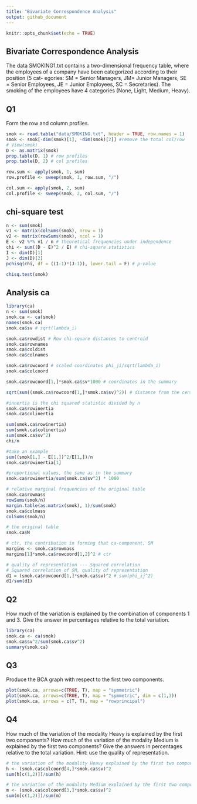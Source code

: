 ```yaml
---
title: "Bivariate Correspondence Analysis"
output: github_document
---
```


```r
knitr::opts_chunk$set(echo = TRUE)
```

## Bivariate Correspondence Analysis

The data SMOKING1.txt contains a two-dimensional frequency table, where the
employees of a company have been categorized according to their position (5 cat-
egories: SM = Senior Managers, JM= Junior Managers, SE = Senior Employees,
JE = Junior Employees, SC = Secretaries). The smoking of the employees have
4 categories (None, Light, Medium, Heavy).

## Q1

Form the row and column profiles.

```r
smok <- read.table("data/SMOKING.txt", header = TRUE, row.names = 1)
smok <- smok[-dim(smok)[1], -dim(smok)[2]] #remove the total col/row
# View(smok)
D <- as.matrix(smok)
prop.table(D, 1) # row profiles
prop.table(D, 2) # col profiles

row.sum <- apply(smok, 1, sum)
row.profile <- sweep(smok, 1, row.sum, "/")

col.sum <- apply(smok, 2, sum)
col.profile <- sweep(smok, 2, col.sum, "/")
```

## chi-square test
```r
n <- sum(smok)
v1 <- matrix(colSums(smok), nrow = 1)
v2 <- matrix(rowSums(smok), ncol = 1)
E <- v2 %*% v1 / n # theoretical frequencies under independence
chi <- sum((D - E)^2 / E) # chi-square statistics
I <- dim(D)[1]
J <- dim(D)[2]
pchisq(chi, df = ((I-1)*(J-1)), lower.tail = F) # p-value

chisq.test(smok)

```

## Analysis ca

```r
library(ca)
n <- sum(smok)
smok.ca <- ca(smok)
names(smok.ca)
smok.ca$sv # sqrt(lambda_i)

smok.ca$rowdist # Row chi-square distances to centroid
smok.ca$rownames
smok.ca$coldist
smok.ca$colnames

smok.ca$rowcoord # scaled coordinates phi_ji/sqrt(lambda_i)
smok.ca$colcoord

smok.ca$rowcoord[1,]*smok.ca$sv*1000 # coordinates in the summary

sqrt(sum((smok.ca$rowcoord[1,]*smok.ca$sv)^2)) # distance from the center for SM

#innertia is the chi squared statistic divided by n
smok.ca$rowinertia 
smok.ca$colinertia 

sum(smok.ca$rowinertia)
sum(smok.ca$colinertia)
sum(smok.ca$sv^2)
chi/n

#take an example
sum((smok[1,] - E[1,])^2/E[1,])/n
smok.ca$rowinertia[1]

#proportional values, the same as in the summary
smok.ca$rowinertia/sum(smok.ca$sv^2) * 1000

# relative marginal frequencies of the original table
smok.ca$rowmass
rowSums(smok/n)
margin.table(as.matrix(smok), 1)/sum(smok)
smok.ca$colmass
colSums(smok/n)

# the original table
smok.ca$N

# ctr, the contribution in forming that ca-component, SM
margins <- smok.ca$rowmass
margins[1]*smok.ca$rowcoord[1,2]^2 # ctr

# quality of representation --- Squared correlation
# Squared correlation of SM, quality of representation
d1 = (smok.ca$rowcoord[1,]*smok.ca$sv)^2 # sum(phi_ij^2)
d1/sum(d1)
```

## Q2

How much of the variation is explained by the combination of components 1
and 3. Give the answer in percentages relative to the total variation.

```r
library(ca)
smok.ca <- ca(smok)
smok.ca$sv^2/sum(smok.ca$sv^2)
summary(smok.ca)
```

## Q3

Produce the BCA graph with respect to the first two components.

```r
plot(smok.ca, arrows=c(TRUE, T), map = "symmetric")
plot(smok.ca, arrows=c(TRUE, T), map = "symmetric", dim = c(1,3))
plot(smok.ca, arrows = c(T, T), map = "rowprincipal")
```

## Q4

How much of the variation of the modality Heavy is explained by the first two
components? How much of the variation of the modality Medium is explained
by the first two components? Give the answers in percentages relative to the
total variation. Hint: use the quality of representation.

```r
# the variation of the modality Heavy explained by the first two components
h <- (smok.ca$colcoord[4,]*smok.ca$sv)^2
sum(h[c(1,2)])/sum(h)

# the variation of the modality Medium explained by the first two components
m <- (smok.ca$colcoord[3,]*smok.ca$sv)^2
sum(m[c(1,2)])/sum(m)
```


